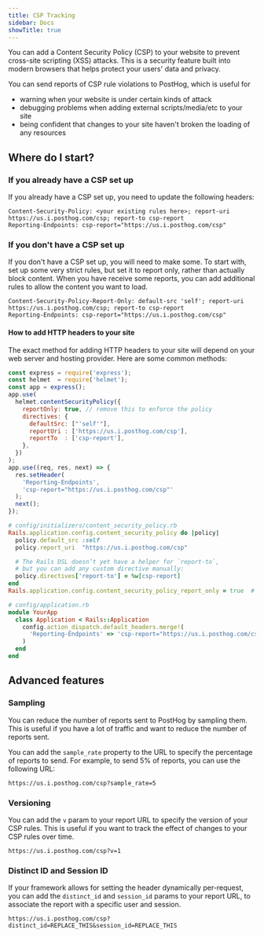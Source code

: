 ```yaml
---
title: CSP Tracking
sidebar: Docs
showTitle: true
---
```


You can add a Content Security Policy (CSP) to your website to prevent cross-site scripting (XSS) attacks.
This is a security feature built into modern browsers that helps protect your users' data and privacy.

You can send reports of CSP rule violations to PostHog, which is useful for
* warning when your website is under certain kinds of attack
* debugging problems when adding external scripts/media/etc to your site
* being confident that changes to your site haven't broken the loading of any resources

## Where do I start?

### If you already have a CSP set up
If you already have a CSP set up, you need to update the following headers:

```http
Content-Security-Policy: <your existing rules here>; report-uri https://us.i.posthog.com/csp; report-to csp-report
Reporting-Endpoints: csp-report="https://us.i.posthog.com/csp"
```

### If you don't have a CSP set up
If you don't have a CSP set up, you will need to make some. To start with, set up some very strict rules,
but set it to report only, rather than actually block content. When you have receive some reports, you can add additional
rules to allow the content you want to load.

```http
Content-Security-Policy-Report-Only: default-src 'self'; report-uri https://us.i.posthog.com/csp; report-to csp-report
Reporting-Endpoints: csp-report="https://us.i.posthog.com/csp"
```

#### How to add HTTP headers to your site

The exact method for adding HTTP headers to your site will depend on your web server and hosting provider. Here are some common methods:

<MultiLanguage>

```javascript file=Express
const express = require('express');
const helmet  = require('helmet');
const app = express();
app.use(
  helmet.contentSecurityPolicy({
    reportOnly: true, // remove this to enforce the policy
    directives: {
      defaultSrc: ["'self'"],
      reportUri : ['https://us.i.posthog.com/csp'],
      reportTo  : ['csp-report'],
    },
  })
);
app.use((req, res, next) => {
  res.setHeader(
    'Reporting-Endpoints',
    'csp-report="https://us.i.posthog.com/csp"'
  );
  next();
});
```

```ruby file=Rails
# config/initializers/content_security_policy.rb
Rails.application.config.content_security_policy do |policy|
  policy.default_src :self
  policy.report_uri  "https://us.i.posthog.com/csp"

  # The Rails DSL doesn’t yet have a helper for `report-to`,
  # but you can add any custom directive manually:
  policy.directives['report-to'] = %w[csp-report]
end
Rails.application.config.content_security_policy_report_only = true  # remove this to enforce the policy

# config/application.rb
module YourApp
  class Application < Rails::Application
    config.action_dispatch.default_headers.merge!(
      'Reporting-Endpoints' => 'csp-report="https://us.i.posthog.com/csp"'
    )
  end
end
```
</MultiLanguage>

## Advanced features

### Sampling
You can reduce the number of reports sent to PostHog by sampling them. This is useful if you have a lot of traffic and want to reduce the number of reports sent.

You can add the `sample_rate` property to the URL to specify the percentage of reports to send. For example, to send 5% of reports, you can use the following URL:

```http
https://us.i.posthog.com/csp?sample_rate=5
```

### Versioning
You can add the `v` param to your report URL to specify the version of your CSP rules. This is useful if you want to track the effect of changes to your CSP rules over time.

```http
https://us.i.posthog.com/csp?v=1
```


### Distinct ID and Session ID
If your framework allows for setting the header dynamically per-request, you can add the `distinct_id` and `session_id` params to your report URL, to associate the report with a specific user and session.

```http
https://us.i.posthog.com/csp?distinct_id=REPLACE_THIS&session_id=REPLACE_THIS
```
